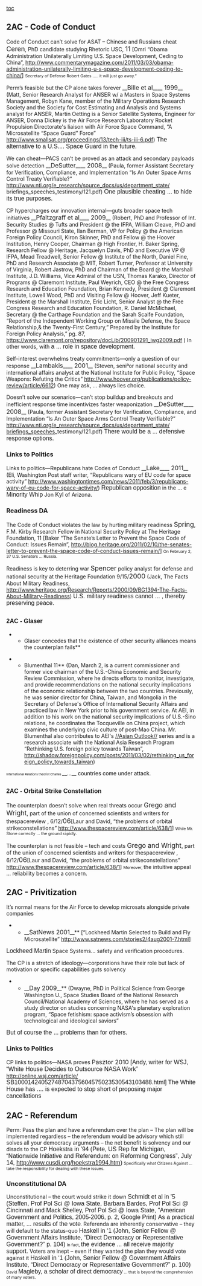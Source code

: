 [[toc]]
==2AC - Code of Conduct== 

Code of Conduct can’t solve for ASAT – Chinese and Russians cheat
<span style="font-size: 17.3333px;">Ceren</span>, PhD candidate studying Rhetoric USC, <span style="font-size: 17.3333px;">11</span> [Omri “Obama Administration Unilaterally Limiting U.S. Space Development, Ceding to China”, [[http://www.commentarymagazine.com/2011/03/03/obama-administration-unilaterally-limiting-u-s-space-development-ceding-to-china/]]]
<span style="font-size: 10.6667px; text-align: justify;">Secretary of Defense Robert Gates ..... it will just go away.”</span>


Perm’s feasible but the CP alone takes forever
<span class="StyleStyleBold12pt">__<span style="font-size: 16px;">Bille et al</span>____<span style="font-size: 16px;"> 1999</span>__</span> (Matt, Senior Research Analyst for ANSER w/ a Masters in Space Systems Management, Robyn Kane, member of the Military Operations Research Society and the Society for Cost Estimating and Analysis and Systems analyst for ANSER, Martin Oetting is a Senior Satellite Systems, Engineer for ANSER, Donna Dickey is the Air Force Research Laboratory Rocket Propulsion Directorate's liaison with Air Force Space Command, “A Microsatellite “Space Guard” Force” [[http://www.smallsat.org/proceedings/13/tech-iii/ts-iii-6.pdf]])
<span style="font-family: Arial; font-size: 16px;">The alternative to a U.S.... Space Guard in the future</span>.

We can cheat—PACS can’t be proved as an attack and secondary payloads solve detection
<span class="StyleStyleBold12pt">__<span style="font-size: 16px;">DeSutter</span>____<span style="font-size: 16px;"> 2008</span>__</span> (Paula, former Assistant Secretary for Verification, Compliance, and Implementation “Is An Outer Space Arms Control Treaty Verifiable?” http://www.nti.org/e_research/source_docs/us/department_state/ briefings_speeches_testimony/121.pdf)
<span style="font-family: Arial; font-size: 16px;"><span style="font-family: Arial; font-size: 16px;">One plausible cheating </span>... to hide its true purposes.</span>

CP hypercharges our innovation internal—guts broader space tech initiatives
<span class="StyleStyleBold12pt">__<span style="font-size: 16px;">Pfaltzgraff et al</span>____<span style="font-size: 16px;"> 2009</span>__</span> (Robert, PhD and Professor of Int. Security Studies @ Tufts and President @ the IFPA, William Cleave, PhD and Professor @ Missouri State, Ilan Berman, VP for Policy @ the American Foreign Policy Council, Kiron Skinner, PhD and Fellow @ the Hoover Institution, Henry Cooper, Chairman @ High Frontier, H. Baker Spring, Research Fellow @ Heritage, Jacquelyn Davis, PhD and Executive VP @ IFPA, Mead Treadwell, Senior Fellow @ Institute of the North, Daniel Fine, PhD and Research Associate @ MIT, Robert Turner, Professor at University of Virginia, Robert Jastrow, PhD and Chairman of the Board @ the Marshall Institute, J.D. Williams, Vice Admiral of the USN, Thomas Karako, Director of Programs @ Claremont Institute, Paul Weyrich, CEO @ the Free Congress Research and Education Foundation, Brian Kennedy, President @ Claremont Institute, Lowell Wood, PhD and Visiting Fellow @ Hoover, Jeff Kueter, President @ the Marshall Institute, Eric Licht, Senior Analyst @ the Free Congress Research and Education Foundation, R. Daniel McMichael, Secretary @ the Carthage Foundation and the Sarah Scaife Foundation, “Report of the Independent Working Group on Missile Defense, the Space Relationship,& the Twenty-First Century,” Prepared by the Institute for Foreign Policy Analysis,” pg. 87, [[https://www.claremont.org/repository/docLib/200901291_iwg2009.pdf]] )
In other words, with <span style="font-family: Arial; font-size: 16px;">a ... role in space development.</span>

Self-interest overwhelms treaty commitments—only a question of our response
<span class="StyleStyleBold12pt">__<span style="font-size: 16px;">Lambakis</span>____<span style="font-size: 16px;"> 2001</span>__</span> (Steven, seniªor national security and international affairs analyst at the National Institute for Public Policy, “Space Weapons: Refuting the Critics” http://www.hoover.org/publications/policy-review/article/6612)
One may ask, <span class="Cards">... always lies choice.</span>

Doesn’t solve our scenarios—can’t stop buildup and breakouts and inefficient response time incentivizes faster weaponization
<span class="StyleStyleBold12pt">__<span style="font-size: 16px;">DeSutter</span>____<span style="font-size: 16px;"> 2008</span>__</span> (Paula, former Assistant Secretary for Verification, Compliance, and Implementation “Is An Outer Space Arms Control Treaty Verifiable?” [[http://www.nti.org/e_research/source_docs/us/department_state/%20briefings_|http://www.nti.org/e_research/source_docs/us/department_state/ briefings_]]speeches_testimony/121.pdf)
<span style="font-family: Arial; font-size: 16px;">There would be a ... defensive response options.</span>

===Links to Politics=== 
Links to politics—Republicans hate Codes of Conduct
<span class="StyleStyleBold12pt">__<span style="font-size: 16px;">Lake</span>____<span style="font-size: 16px;"> 2011</span>__</span> (Eli, Washington Post staff writer, “Republicans wary of EU code for space activity” [[http://www.washingtontimes.com/news/2011/feb/3/republicans-wary-of-eu-code-for-space-activity/]])
<span style="font-family: Arial; font-size: 16px;">Republican opposition</span> in the ... e <span style="font-family: Arial; font-size: 16px;">Minority Whip</span> Jon <span style="font-family: Arial; font-size: 16px;">Kyl</span> of Arizona.

===Readiness DA=== 
The Code of Conduct violates the law by hurting military readiness
<span style="font-size: 17.3333px;">Spring</span>, F.M. Kirby Research Fellow in National Security Policy at The Heritage Foundation, 11 [Baker “The Senate’s Letter to Prevent the Space Code of Conduct: Issues Remain”, [[http://blog.heritage.org/2011/02/10/the-senates-letter-to-prevent-the-space-code-of-conduct-issues-remain/]]]
<span style="font-size: 10.6667px; text-align: justify;">On February 2, 37 U.S. Senators ... Russia.</span>

Readiness is key to deterring war
<span style="font-size: 17.3333px;">Spencer</span> policy analyst for defense and national security at the Heritage Foundation 9/15/<span style="font-size: 17.3333px;">2000</span> (Jack, The Facts About Military Readiness, http://www.heritage.org/Research/Reports/2000/09/BG1394-The-Facts-About-Military-Readiness)
<span style="font-family: Arial; font-size: 16px; text-align: justify;">U.S. military readiness cannot ... , thereby preserving peace.</span>

==<span style="font-family: Arial; font-size: 16px; text-align: justify;">2AC - Glaser </span>== 

**Glaser concedes that the existence of other security alliances means the counterplan fails**

**Blumenthal 11** (Dan, March 2, is a current commissioner and former vice chairman of the U.S.-China Economic and Security Review Commission, where he directs efforts to monitor, investigate, and provide recommendations on the national security implications of the economic relationship between the two countries. Previously, he was senior director for China, Taiwan, and Mongolia in the Secretary of Defense's Office of International Security Affairs and practiced law in New York prior to his government service. At AEI, in addition to his work on the national security implications of U.S.-Sino relations, he coordinates the Tocqueville on China project, which examines the underlying civic culture of post-Mao China. Mr. Blumenthal also contributes to AEI's [[http://www.aei.org/outlooksBinder?page=1&bid=100009|//Asian Outlook//]] series and is a research associate with the National Asia Research Program “Rethinking U.S. foreign policy towards Taiwan”, [[http://shadow.foreignpolicy.com/posts/2011/03/02/rethinking_us_foreign_policy_towards_taiwan]])


<span style="color: #000000; font-size: 8px;">International Relations theorist Charles </span><span style="color: #000000;">__...__ countries come under attack. </span>

==<span style="font-family: Arial; font-size: 16px; text-align: justify;">2AC - Orbital Strike Constellation</span>== 

The counterplan doesn’t solve when real threats occur
<span style="font-size: 17.3333px;">Grego and Wright</span>, part of the union of concerned scientists and writers for thespacereview , 6/12/<span style="font-size: 17.3333px;">06</span>[Laur and David, “the problems of orbital strikeconstellations” [[http://www.thespacereview.com/article/638/1]]]
<span style="font-size: 10.6667px;">While Mr. Stone correctly ... the ground rapidly.</span>

The counterplan is not feasible – tech and costs
<span style="font-size: 17.3333px;">Grego and Wright</span>, part of the union of concerned scientists and writers for thespacereview , 6/12/<span style="font-size: 17.3333px;">06</span>[Laur and David, “the problems of orbital strikeconstellations” [[http://www.thespacereview.com/article/638/1]]]
<span style="font-size: 10.6667px;">Moreover, </span><span class="StyleBoldUnderline">the intuitive appeal ... reliability becomes a concern.</span>


==2AC - Privitization== 
It’s normal means for the Air Force to develop microsats alongside private companies
**__<span style="font-size: 16px;">SatNews 2001</span>__** [“Lockheed Martin Selected to Build and Fly Microsatellite” http://www.satnews.com/stories2/4aug2001-7.html]
<span style="font-family: Arial; font-size: 16px;">Lockheed Martin</span> Space Systems... safety and verification procedures.

The CP is a stretch of ideology—corporations have their role but lack of motivation or specific capabilities guts solvency
**__<span style="font-size: 16px;">Day 2009</span>__** (Dwayne, PhD in Political Science from George Washington U., Space Studies Board of the National Research Council/National Academy of Sciences, where he has served as a study director on studies concerning NASA's planetary exploration program, “Space fetishism: space activism’s obsession with technological and ideological saviors”
<span style="font-family: Arial; font-size: 16px;">But of course <span style="font-family: Arial; font-size: 16px;">the </span>... problems than for others.</span>

===Links to Politics=== 
CP links to politics—NASA proves
<span style="font-size: 16px;">Pasztor 2010</span><span style="font-family: Arial; font-size: 16px;"> [Andy, writer for WSJ, “White House Decides to Outsource NASA Work” </span>[[http://online.wsj.com/article/]]<span style="font-family: Arial; font-size: 16px;"> SB10001424052748704375604575023530543103488.html]</span>
<span style="font-family: Arial; font-size: 16px;">The White House has .... is expected to stop short of proposing major cancellations</span>

==2AC - Referendum== 
Perm: Pass the plan and have a referendum over the plan – The plan will be implemented regardless – the referendum would be advisory which still solves all your democracy arguments – the net benefit is solvency and our disads to the CP
<span style="font-family: Arial; font-size: 16px;">Hoekstra in ’94 (Pete, US Rep for Michigan, “Nationwide Initiative and Referendum: on Reforming Congress”, July 14, http://www.cusdi.org/hoekstra1994.htm)</span>
<span style="font-size: 10.6667px;">Specifically what Citizens Against ... take the responsibility for dealing with these issues.</span>

===Unconstitutional DA=== 
Unconstitutional – the court would strike it down
<span style="font-family: Arial; font-size: 16px;">Schmidt et al in '5 (Steffen, Prof Pol Sci @ Iowa State, Barbara Bardes, Prof Pol Sci @ Cincinnati and Mack Shelley, Prof Pol Sci @ Iowa State, "American Government and Politics, 2005-2006, p. 2, Google Print)</span>
<span style="font-family: Arial; font-size: 16px;">As a practical matter, ... results of the vote</span><span style="font-size: 10.6667px;">.</span>
Referenda are inherently conservative – they will default to the status-quo
<span style="font-family: Arial; font-size: 16px;">Haskell in ‘1 (John, Senior Fellow @ Government Affairs Institute, “Direct Democracy or Representative Government?” p. 104)</span>
<span style="font-size: 10.6667px;">In fact, </span><span style="font-family: Arial; font-size: 16px;">the evidence ... all receive majority support.</span>
Voters are inept – even if they wanted the plan they would vote against it
<span style="font-family: Arial; font-size: 16px;">Haskell in ‘1 (John, Senior Fellow @ Government Affairs Institute, “Direct Democracy or Representative Government?” p. 100)</span>
<span style="font-size: 10.6667px;">David </span><span style="font-family: Arial; font-size: 16px;">Magleby, a scholar of direct democracy</span><span style="font-size: 10.6667px;"> ... that is beyond the comprehension of many voters.</span>
